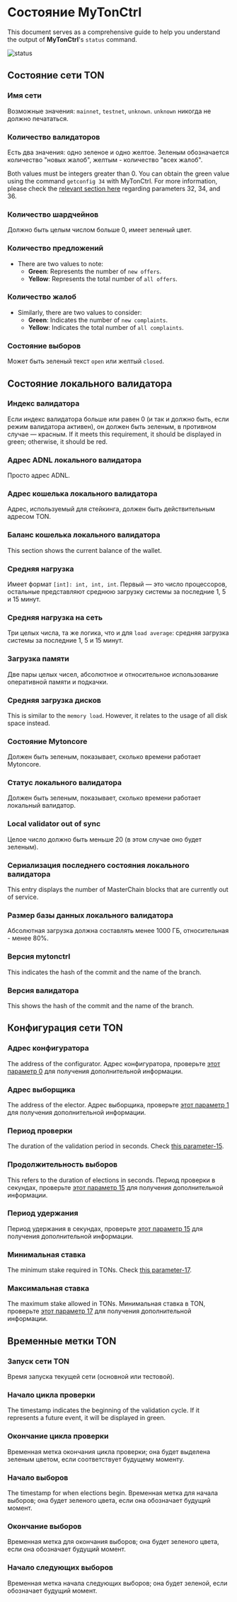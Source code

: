 
# Состояние MyTonCtrl

This document serves as a comprehensive guide to help you understand the output of **MyTonCtrl**'s `status` command.

![status](/img/docs/mytonctrl/status.png)

## Состояние сети TON

### Имя сети

Возможные значения: `mainnet`, `testnet`, `unknown`. `unknown` никогда не должно печататься.

### Количество валидаторов

Есть два значения: одно зеленое и одно желтое. Зеленым обозначается количество "новых жалоб", желтым - количество
"всех жалоб".

Both values must be integers greater than 0. You can obtain the green value using the command `getconfig 34` with MyTonCtrl. For more information, please check the [relevant section here](/v3/documentation/network/configs/blockchain-configs#param-32-34-and-36) regarding parameters 32, 34, and 36.

### Количество шардчейнов

Должно быть целым числом больше 0, имеет зеленый цвет.

### Количество предложений

* There are two values to note:
  * **Green**: Represents the number of `new offers`.
  * **Yellow**: Represents the total number of `all offers`.

### Количество жалоб

* Similarly, there are two values to consider:
  * **Green**: Indicates the number of `new complaints`.
  * **Yellow**: Indicates the total number of `all complaints`.

### Состояние выборов

Может быть зеленый текст `open` или желтый `closed`.

## Состояние локального валидатора

### Индекс валидатора

Если индекс валидатора больше или равен 0 (и так и должно быть, если режим валидатора активен), он должен быть зеленым, в противном случае — красным. If it meets this requirement, it should be displayed in green; otherwise, it should be red.

### Адрес ADNL локального валидатора

Просто адрес ADNL.

### Адрес кошелька локального валидатора

Адрес, используемый для стейкинга, должен быть действительным адресом TON.

### Баланс кошелька локального валидатора

This section shows the current balance of the wallet.

### Средняя нагрузка

Имеет формат `[int]: int, int, int`. Первый — это число процессоров, остальные представляют среднюю загрузку системы за последние 1, 5 и 15 минут.

### Средняя нагрузка на сеть

Три целых числа, та же логика, что и для `load average`: средняя загрузка системы за последние 1, 5 и 15 минут.

### Загрузка памяти

Две пары целых чисел, абсолютное и относительное использование оперативной памяти и подкачки.

### Средняя загрузка дисков

This is similar to the `memory load`. However, it relates to the usage of all disk space instead.

### Состояние Mytoncore

Должен быть зеленым, показывает, сколько времени работает Mytoncore.

### Статус локального валидатора

Должен быть зеленым, показывает, сколько времени работает локальный валидатор.

### Local validator out of sync

Целое число должно быть меньше 20 (в этом случае оно будет зеленым).

### Сериализация последнего состояния локального валидатора

This entry displays the number of MasterChain blocks that are currently out of service.

### Размер базы данных локального валидатора

Абсолютная загрузка должна составлять менее 1000 ГБ, относительная - менее 80%.

### Версия mytonctrl

This indicates the hash of the commit and the name of the branch.

### Версия валидатора

This shows the hash of the commit and the name of the branch.

## Конфигурация сети TON

### Адрес конфигуратора

The address of the configurator. Адрес конфигуратора, проверьте [этот параметр 0](/v3/documentation/network/configs/blockchain-configs#param-0) для получения дополнительной информации.

### Адрес выборщика

The address of the elector. Адрес выборщика, проверьте [этот параметр 1](/v3/documentation/network/configs/blockchain-configs#param-1) для получения дополнительной информации.

### Период проверки

The duration of the validation period in seconds. Check [this parameter-15](/v3/documentation/network/configs/blockchain-configs#param-15).

### Продолжительность выборов

This refers to the duration of elections in seconds. Период проверки в секундах, проверьте [этот параметр 15](/v3/documentation/network/configs/blockchain-configs#param-15) для получения дополнительной информации.

### Период удержания

Период удержания в секундах, проверьте [этот параметр 15](/v3/documentation/network/configs/blockchain-configs#param-15) для получения дополнительной информации.

### Минимальная ставка

The minimum stake required in TONs. Check [this parameter-17](/v3/documentation/network/configs/blockchain-configs#param-17).

### Максимальная ставка

The maximum stake allowed in TONs. Минимальная ставка в TON, проверьте [этот параметр 17](/v3/documentation/network/configs/blockchain-configs#param-17) для получения дополнительной информации.

## Временные метки TON

### Запуск сети TON

Время запуска текущей сети (основной или тестовой).

### Начало цикла проверки

The timestamp indicates the beginning of the validation cycle. If it represents a future event, it will be displayed in green.

### Окончание цикла проверки

Временная метка окончания цикла проверки; она будет выделена зеленым цветом, если соответствует будущему моменту.

### Начало выборов

The timestamp for when elections begin. Временная метка для начала выборов; она будет зеленого цвета, если она обозначает будущий момент.

### Окончание выборов

Временная метка для окончания выборов; она будет зеленого цвета, если она обозначает будущий момент.

### Начало следующих выборов

Временная метка начала следующих выборов; она будет зеленой, если обозначает будущий момент.

<Feedback />
